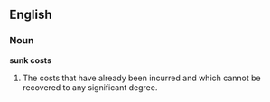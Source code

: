 ==English==
{{wikipedia|sunk cost}}
===Noun===
'''sunk costs'''

# {{economics}} The costs that have already been incurred and which cannot be recovered to any significant degree.